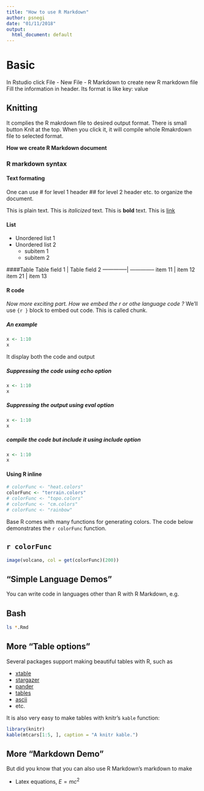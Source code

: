 ```yaml
---
title: "How to use R Markdown"
author: psnegi
date: "01/11/2018"
output:
  html_document: default
---
```


# Basic
In Rstudio click File - New File - R Markdown to create new R markdown file
Fill the information in header. Its format is like key: value

## Knitting 
It complies the R makrdown file to desired output format. There is small button Knit at the top.
When you click it, it will compile whole Rmakrdown file to selected format.

**How we create R Markdown document**

### R markdown syntax

#### Text formating
One can use \# for level 1 header \#\# for level 2 header etc. to organize the document.

This is plain text. This is *italicized* text. This is **bold** text.
This is  [link](www.du.edu)

#### List

- Unordered list 1
- Unordered list 2
    + subitem 1
    + subitem 2
   
####Table
Table field 1 | Table field 2
--------------| --------------
item 11       | item  12
item 21     | item  13
   
   
#### R code    
*Now more exciting part. How we embed the r or othe language code ?*
We'll use ``` {r } ```
block to embed out code. This is called chunk.

##### An example

````r
x <- 1:10
x
````
It display both the code and output

##### Suppressing the code using echo option

```r
x <- 1:10
x
```
##### Suppressing the output using eval option
````r
x <- 1:10
x
````
##### compile the code but include it using include option

````r
x <- 1:10
x
````

#### Using R inline


```r

# colorFunc <- "heat.colors"
colorFunc <- "terrain.colors"
# colorFunc <- "topo.colors"
# colorFunc <- "cm.colors"
# colorFunc <- "rainbow"
```

Base R comes with many functions for generating colors. The code below demonstrates the `r colorFunc` function. 


## `r colorFunc`
```r
image(volcano, col = get(colorFunc)(200))
```

## "Simple Language Demos"
You can write code in languages other than R with R Markdown, e.g.

## Bash

```bash
ls *.Rmd
```



## More "Table options"


Several packages support making beautiful tables with R, such as

* [xtable](https://cran.r-project.org/web/packages/xtable/)
* [stargazer](https://cran.r-project.org/web/packages/stargazer/)
* [pander](http://rapporter.github.io/pander/)
* [tables](https://cran.r-project.org/web/packages/tables/)
* [ascii](http://eusebe.github.io/ascii/)
* etc.

It is also very easy to make tables with knitr's `kable` function:

```r
library(knitr)
kable(mtcars[1:5, ], caption = "A knitr kable.")
```

## More "Markdown Demo"

But did you know that you can also use R Markdown's markdown to make

- Latex equations, $E = mc^{2}$
